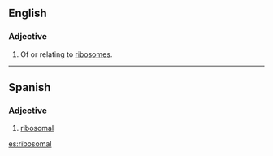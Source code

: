 ==English==
===Adjective===
{{en-adj}}
# Of or relating to [[ribosome]]s.

----

==Spanish==

===Adjective===
{{es-adj}}

# [[#English|ribosomal]]

[[es:ribosomal]]